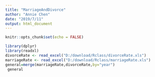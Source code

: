 ```yaml
---
title: "MarriageAndDivorce"
author: "Annie Chen"
date: "2019/7/11"
output: html_document
---
```


```r
knitr::opts_chunk$set(echo = FALSE)
```


```r
library(dplyr)
library(readxl)
divorceRate <- read_excel("D:/download/Rclass/divorceRate.xls")
marriageRate <- read_excel("D:/download/Rclass/marriageRate.xls")
general=merge(marriageRate,divorceRate,by="year")
 general
```
